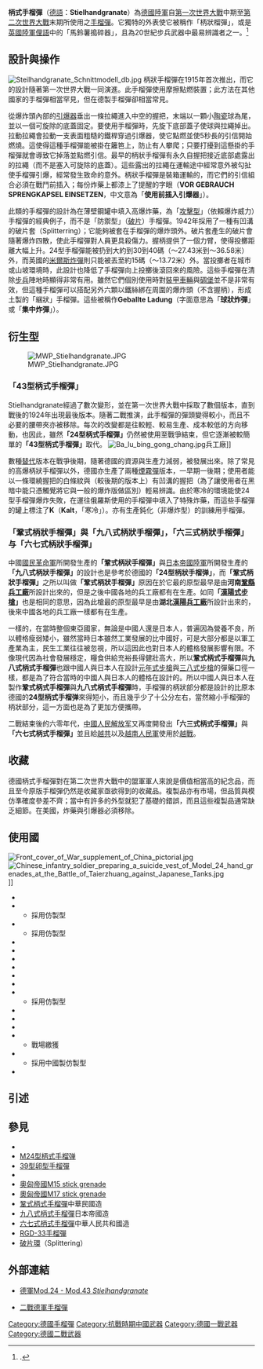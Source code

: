 {{NoteTA
|G1=Military
|G2=長度單位
|G3=Firearms
}}
{{Infobox Weapon
|name= 柄式手榴彈
|image= File:M24 1.JPG
|image_size= 300px
|caption= 24型柄式手榴彈
|origin= {{flag|German Empire}}
|type= [[手榴彈|手榴彈]]
<!-- 種類選擇 -->
|is_ranged=
|is_bladed=
|is_explosive= YES
|is_artillery=
|is_vehicle=
|is_missile=
|is_UK=
<!-- 服役記錄 -->
|service= 1915—1945年
|used_by=
|wars= [[一戰|一戰]]<br/>[[第二次中日戰爭|第二次中日戰爭]]<br/>[[二戰|二戰]]
<!-- 基本規格 -->
|spec_label=
|weight= 595克
|length= 365毫米
|part_length=
|width=
|height=
|diameter= 70毫米
<!-- 爆炸物內填炸藥規格 -->
|filling= [[三硝基甲苯|三硝基甲苯]]（TNT）
|filling_weight=
|detonation= 5秒
|yield=
}}
'''柄式手榴彈'''（[[德語|德語]]：'''Stielhandgranate'''）為[[德國陸軍|德國陸軍]]自[[第一次世界大戰|第一次世界大戰]]中期至[[第二次世界大戰|第二次世界大戰]]末期所使用之[[手榴彈|手榴彈]]。它獨特的外表使它被稱作「柄狀榴彈」，或是[[英國陸軍|英國陸軍]][[俚語|俚語]]中的「馬鈴薯搗碎器」，且為20世紀步兵武器中最易辨識者之一。<ref>{{Citation
  | last = Bishop
  | first = Chris
  | author-link =
  | last2 =
  | first2 =
  | author2-link =
  | title = The Encyclopedia of Weapons of World War II
  | place = New York
  | publisher = Orbis Publiishing Ltd
  | year = 1998
  | volume =
  | edition =
  | url =
  | doi =
  | id =
  | isbn = 0-7607-1022-8}}.</ref>

== 設計與操作 ==
[[File:Steilhandgranate_Schnittmodell_db.jpg|thumb]]
柄狀手榴彈在1915年首次推出，而它的設計隨著第一次世界大戰一同演進。此手榴彈使用摩擦點燃裝置；此方法在其他國家的手榴彈相當罕見，但在德製手榴彈卻相當常見。

從爆炸頭內部的[[引爆器|引爆器]]垂出一條拉繩進入中空的握把，末端以一顆小[[陶瓷|陶瓷]]球為尾，並以一個可旋除的底蓋固定。要使用手榴彈時，先旋下底部蓋子使球與拉繩掉出。拉動拉繩會拉動一支表面粗糙的鐵桿穿過引爆器，使它點燃並使5秒長的引信開始燃燒。這使得這種手榴彈能被掛在籬笆上，防止有人攀爬；只要打擾到這懸掛的手榴彈就會導致它掉落並點燃引信。最早的柄狀手榴彈有永久自握把接近底部處露出的拉繩（而不是塞入可旋除的底蓋）。這些露出的拉繩在運輸途中經常意外被勾扯使手榴彈引爆，經常發生致命的意外。柄狀手榴彈是裝箱運輸的，而它們的引信組合必須在戰鬥前插入；每份炸藥上都漆上了提醒的字眼（'''VOR GEBRAUCH SPRENGKAPSEL EINSETZEN'''，中文意為「'''使用前插入引爆器'''」）。

此類的手榴彈的設計為在薄壁鋼罐中填入高爆炸藥，為「[[手榴彈#殺傷手榴彈|攻擊型]]」（依賴爆炸威力）手榴彈的經典例子，而不是「防禦型」（[[手榴彈#殺傷手榴彈|破片]]）手榴彈。1942年採用了一種有凹溝的破片套（Splitterring）；它能夠被套在手榴彈的爆炸頭外。破片套產生的破片會隨著爆炸四散，使此手榴彈對人員更具殺傷力。握柄提供了一個力臂，使得投擲距離大幅上升。24型手榴彈能被扔到大約到30到40碼（～27.43米到～36.58米）外，而英國的[[米爾斯炸彈|米爾斯炸彈]]則只能被丟至約15碼（～13.72米）外。當投擲者在城市或山坡環境時，此設計也降低了手榴彈向上投擲後滾回來的風險。這些手榴彈在清除[[步兵|步兵]]陣地時顯得非常有用。雖然它們個別使用時對[[裝甲車輛|裝甲車輛]]與[[碉堡|碉堡]]並不是非常有效，但這種手榴彈可以搭配另外六顆以鐵絲綁在周圍的爆炸頭（不含握柄），形成土製的「綑狀」手榴彈。這些被稱作'''Geballte Ladung'''（字面意思為「'''球狀炸彈'''」或「'''集中炸彈'''」）。

== 衍生型 ==
[[File:MWP_Stielhandgranate.JPG|thumb]]

===「43型柄式手榴彈」===
Stielhandgranate經過了數次變形，並在第一次世界大戰中採取了數個版本，直到戰後的1924年出現最後版本。隨著二戰推演，此手榴彈的彈頭變得較小，而且不必要的腰帶夾亦被移除。每次的改變都是往較輕、較易生產、成本較低的方向移動，也因此，雖然'''「24型柄式手榴彈」'''仍然被使用至戰爭結束，但它逐漸被較簡單的'''「43型柄式手榴彈」'''取代。
[[File:Ba_lu_bing_gong_chang.jpg|thumb]]兵工廠]]

數種[[替代|替代]]版本在戰爭後期，隨著德國的資源與生產力減弱，被發展出來。除了常見的高爆柄狀手榴彈以外，德國亦生產了兩種[[煙霧彈|煙霧彈]]版本，一早期一後期；使用者能以一條環繞握把的白條紋與（較後期的版本上）有凹溝的握把（為了讓使用者在黑暗中能只憑觸覺將它與一般的爆炸版做區別）輕易辨識。由於寒冷的環境能使24型手榴彈爆炸失敗，在運往俄羅斯使用的手榴彈中填入了特殊炸藥，而這些手榴彈的罐上標注了'''K'''（'''Kalt'''，「寒冷」）。亦有生產鈍化（非爆炸型）的訓練用手榴彈。

===「鞏式柄狀手榴彈」與「九八式柄狀手榴彈」，「六三式柄狀手榴彈」与「六七式柄狀手榴彈」===
中國[[國民革命軍|國民革命軍]]所開發生產的'''「鞏式柄狀手榴彈」'''與[[日本帝國陸軍|日本帝國陸軍]]所開發生產的'''「九八式柄狀手榴彈」'''的設計也是參考於德國的'''「24型柄狀手榴弹」'''，而'''「鞏式柄狀手榴彈」'''之所以叫做'''「鞏式柄狀手榴彈」'''原因在於它最的原型最早是由'''河南[[鞏縣兵工廠|鞏縣兵工廠]]'''所設計出來的，但是之後中國各地的兵工廠都有在生產。如同'''「[[漢陽88式步槍|漢陽式步槍]]」'''也是相同的意思，因為此槍最的原型最早是由'''湖北[[漢陽兵工廠|漢陽兵工廠]]'''所設計出來的，後來中國各地的兵工廠一樣都有在生產。

一樣的，在當時整個東亞國家，無論是中國人還是日本人，普遍因為營養不良，所以體格瘦弱矮小，雖然當時日本雖然工業發展的比中國好，可是大部分都是以軍工產業為主，民生工業往往被忽視，所以這因此也對日本人的體格發展影響有限。不像現代因為社會發展穩定，糧食供給充裕長得健壯高大，所以'''鞏式柄式手榴彈'''與'''九八式柄式手榴彈'''也跟中國人與日本人在設計[[元年式步槍|元年式步槍]]與[[三八式步槍|三八式步槍]]的彈藥口徑一樣，都是為了符合當時的中國人與日本人的體格在設計的。所以中國人與日本人在製作'''鞏式柄式手榴彈'''與'''九八式柄式手榴彈'''時，手榴彈的柄狀部分都是設計的比原本德國的'''24型柄式手榴弹'''來得短小，而且幾乎少了十公分左右，當然縮小手榴彈的柄狀部分，這一方面也是為了更加方便攜帶。

二戰結束後的六零年代，[[中國人民解放军|中國人民解放军]]又再度開發出'''「六三式柄式手榴彈」'''與'''「六七式柄式手榴彈」'''並且給[[越南南方民族解放陣線|越共]]以及[[越南人民軍|越南人民軍]]使用於[[越戰|越戰]]。

== 收藏 ==
德國柄式手榴彈對在第二次世界大戰中的盟軍軍人來說是價值相當高的紀念品，而且至今原版手榴彈仍然是收藏家亟欲得到的收藏品。複製品亦有市場，但品質與模仿準確度參差不齊；當中有許多的外型就犯了基礎的錯誤，而且這些複製品通常缺乏細節。在美國，炸藥與引爆器必須移除。

== 使用國 ==
[[File:Front_cover_of_War_supplement_of_China_pictorial.jpg|thumb]]
[[File:Chinese_infantry_soldier_preparing_a_suicide_vest_of_Model_24_hand_grenades_at_the_Battle_of_Taierzhuang_against_Japanese_Tanks.jpg|thumb]]]]
*{{flag|Austria-Hungary}}
*{{flag|ROC}}
** 採用仿製型
*{{flag|PRC}}
** 採用仿製型
*{{flag|Independent State of Croatia}}
*{{flag|Finland}}
*{{flag|German Empire}}
*{{flag|Weimar Republic}}
*{{flag|Nazi Germany}}
*{{flag|Kingdom of Hungary}}
*{{flag|Empire of Japan}}
** 採用仿製型
*{{flag|Latvia}}
*{{flag|Ottoman Empire}}
*{{flag|Kingdom of Romania}}
*{{flag|Soviet Union}}
** 戰場繳獲
*{{flag|Vietnam}}
** 採用中國製仿製型
*{{flag|Yugoslavia}}

== 引述 ==
{{Reflist}}
== 參見 ==
*{{link-en|德國二戰兵器列表|List of World War II firearms of Germany}}
* [[M24型柄式手榴弹|M24型柄式手榴弹]]
* [[Eihandgranate_39|39型卵型手榴彈]]
* {{link-en|43型柄式手榴彈|Model_43_grenade}}
* [[奧匈帝國M15_stick_grenade|奧匈帝國M15 stick grenade]]
* [[奧匈帝國M17_stick_grenade|奧匈帝國M17 stick grenade]]
* [[鞏式柄式手榴彈|鞏式柄式手榴彈]]中華民國造
* [[九八式柄式手榴彈|九八式柄式手榴彈]]日本帝國造
* [[六七式柄式手榴彈|六七式柄式手榴彈]]中華人民共和國造
* [[RGD-33手榴彈|RGD-33手榴彈]]
* [[破片環|破片環]]（Splittering）

== 外部連結 ==
*{{en}}[http://www.inert-ord.net/ger03a/gerhgr/stck/ 德軍Mod.24 - Mod.43 ''Stielhandgranate''] {{Wayback|url=http://www.inert-ord.net/ger03a/gerhgr/stck/ |date=20210206002609 }}
*{{en}}[https://web.archive.org/web/20060509165311/http://www.efour4ever.com/grenade_german.htm 二戰德軍手榴彈]

{{WWIIGermanInfWeapons}}
{{北伐至抗戰時期中華民國步兵武器裝備}}

<!-- [[Category:第一次世界大戰德國步兵武器|Category:第一次世界大戰德國步兵武器]]
[[Category:第二次世界大戰德國步兵武器|Category:第二次世界大戰德國步兵武器]] -->

[[Category:德國手榴彈|Category:德國手榴彈]]
[[Category:抗戰時期中國武器|Category:抗戰時期中國武器]]
[[Category:德國一戰武器|Category:德國一戰武器]]
[[Category:德國二戰武器|Category:德國二戰武器]]